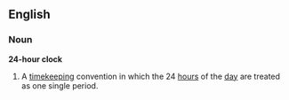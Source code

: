 {{wikipedia}}
==English==
===Noun===
'''24-hour clock'''
{{uncountable}}
#A [[timekeeping]] convention in which the 24 [[hour]]s of the [[day]] are treated as one single period. 

{{see|12-hour clock}}